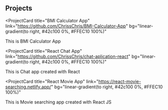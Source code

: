 ## Projects

<ProjectCard
  title="BMI Calculator App"
  link="https://github.com/ChrissChris/BMI-Calculator-App"
  bg="linear-gradient(to right, #42c100 0%, #FFEC10 100%)"
>
  This is BMI Calculator App
</ProjectCard>

<ProjectCard
  title="React Chat App"
  link="https://github.com/ChrissChris/chat-aplication-react"
  bg="linear-gradient(to right, #42c100 0%, #FFEC10 100%)"
>
  This is Chat app created with React
</ProjectCard>
 
<ProjectCard
  title="React Movie App"
  link="https://react-movie-searching.netlify.app/"
  bg="linear-gradient(to right, #42c100 0%, #FFEC10 100%)"
>
  This is Movie searching app created with React JS
</ProjectCard>
